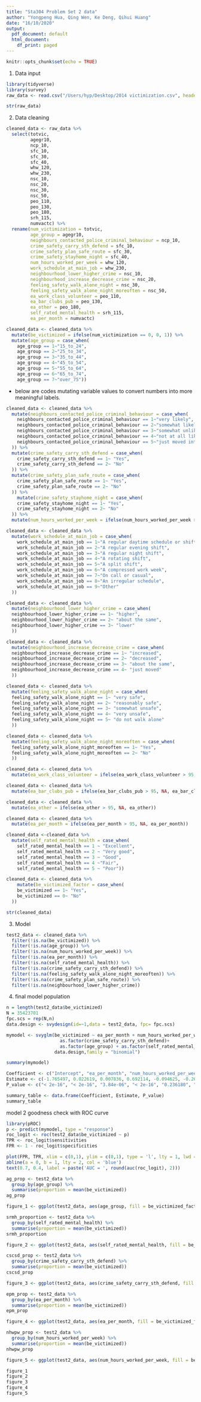```yaml
---
title: "Sta304 Problem Set 2 data"
author: "Yongpeng Hua, Qing Wen, Ke Deng, Qihui Huang"
date: "16/10/2020"
output:
  pdf_document: default
  html_document:
    df_print: paged
---
```


```r
knitr::opts_chunk$set(echo = TRUE)
```

1. Data input
```r
library(tidyverse)
library(survey)
raw_data <- read.csv("/Users/hyp/Desktop/2014 victimization.csv", header = T)
```

```r
str(raw_data)
```

2. Data cleaning
```r
cleaned_data <- raw_data %>% 
  select(totvic, 
         agegr10,
         ncp_10, 
         sfc_10, 
         sfc_30, 
         sfc_40,  
         whw_120,
         whw_230,
         nsc_10,
         nsc_20,
         nsc_30,
         nsc_50,
         peo_110,
         peo_130,
         peo_180,
         srh_115,
         numvactc) %>% 
  rename(num_victimization = totvic,
         age_group = agegr10, 
         neighbours_contacted_police_criminal_behaviour = ncp_10,
         crime_safety_carry_sth_defend = sfc_10,
         crime_safety_plan_safe_route = sfc_30,
         crime_safety_stayhome_night = sfc_40,
         num_hours_worked_per_week = whw_120,
         work_schedule_at_main_job = whw_230,
         neighbourhood_lower_higher_crime = nsc_10,
         neighbourhood_increase_decrease_crime = nsc_20,
         feeling_safety_walk_alone_night = nsc_30,
         feeling_safety_walk_alone_night_moreoften = nsc_50,
         ea_work_class_volunteer = peo_110,
         ea_bar_clubs_pub = peo_130,
         ea_other = peo_180,
         self_rated_mental_health = srh_115,
         ea_per_month = numvactc)

cleaned_data <- cleaned_data %>% 
  mutate(be_victimized = ifelse(num_victimization == 0, 0, 1)) %>%
  mutate(age_group = case_when(
    age_group == 1~"15_to_24",
    age_group == 2~"25_to_34",
    age_group == 3~"35_to_44",
    age_group == 4~"45_to_54",
    age_group == 5~"55_to_64",
    age_group == 6~"65_to_74",
    age_group == 7~"over_75"))
```

* below are codes mutating variable values to convert numbers into more meaningful labels.
```r
cleaned_data <- cleaned_data %>% 
  mutate(neighbours_contacted_police_criminal_behaviour = case_when(
    neighbours_contacted_police_criminal_behaviour == 1~"very likely",
    neighbours_contacted_police_criminal_behaviour == 2~"somewhat likely",
    neighbours_contacted_police_criminal_behaviour == 3~"somewhat unlikely",
    neighbours_contacted_police_criminal_behaviour == 4~"not at all likely",
    neighbours_contacted_police_criminal_behaviour == 5~"just moved into the area"
  )) %>% 
  mutate(crime_safety_carry_sth_defend = case_when(
    crime_safety_carry_sth_defend == 1~ "Yes",
    crime_safety_carry_sth_defend == 2~ "No"
  )) %>% 
  mutate(crime_safety_plan_safe_route = case_when(
    crime_safety_plan_safe_route == 1~ "Yes",
    crime_safety_plan_safe_route == 2~ "No"
  )) %>% 
    mutate(crime_safety_stayhome_night = case_when(
    crime_safety_stayhome_night == 1~ "Yes",
    crime_safety_stayhome_night == 2~ "No"
  )) %>% 
  mutate(num_hours_worked_per_week = ifelse(num_hours_worked_per_week > 200, NA, num_hours_worked_per_week))

cleaned_data <- cleaned_data %>% 
  mutate(work_schedule_at_main_job = case_when(
    work_schedule_at_main_job == 1~"A regular daytime schedule or shift",
    work_schedule_at_main_job == 2~"A regular evening shift",
    work_schedule_at_main_job == 3~"A regular night shift",
    work_schedule_at_main_job == 4~"A rotating shift",     
    work_schedule_at_main_job == 5~"A split shift",     
    work_schedule_at_main_job == 6~"A compressed work week",
    work_schedule_at_main_job == 7~"On call or casual",
    work_schedule_at_main_job == 8~"An irregular schedule",
    work_schedule_at_main_job == 9~"Other"         
  ))

cleaned_data <- cleaned_data %>% 
  mutate(neighbourhood_lower_higher_crime = case_when(
  neighbourhood_lower_higher_crime == 1~ "higher",
  neighbourhood_lower_higher_crime == 2~ "about the same",
  neighbourhood_lower_higher_crime == 3~ "lower"
  ))

cleaned_data <- cleaned_data %>% 
  mutate(neighbourhood_increase_decrease_crime = case_when(
  neighbourhood_increase_decrease_crime == 1~ "increased",
  neighbourhood_increase_decrease_crime == 2~ "decreased",
  neighbourhood_increase_decrease_crime == 3~ "about the same",
  neighbourhood_increase_decrease_crime == 4~ "just moved"
  ))

cleaned_data <- cleaned_data %>% 
  mutate(feeling_safety_walk_alone_night = case_when(
  feeling_safety_walk_alone_night == 1~ "very safe",
  feeling_safety_walk_alone_night == 2~ "reasonably safe",
  feeling_safety_walk_alone_night == 3~ "somewhat unsafe",
  feeling_safety_walk_alone_night == 4~ "very unsafe",
  feeling_safety_walk_alone_night == 5~ "do not walk alone"
  ))

cleaned_data <- cleaned_data %>% 
  mutate(feeling_safety_walk_alone_night_moreoften = case_when(
  feeling_safety_walk_alone_night_moreoften == 1~ "Yes",
  feeling_safety_walk_alone_night_moreoften == 2~ "No"
  ))

cleaned_data <- cleaned_data %>% 
  mutate(ea_work_class_volunteer = ifelse(ea_work_class_volunteer > 95, NA, ea_work_class_volunteer))

cleaned_data <- cleaned_data %>% 
  mutate(ea_bar_clubs_pub = ifelse(ea_bar_clubs_pub > 95, NA, ea_bar_clubs_pub))

cleaned_data <- cleaned_data %>% 
  mutate(ea_other = ifelse(ea_other > 95, NA, ea_other))

cleaned_data <- cleaned_data %>% 
  mutate(ea_per_month = ifelse(ea_per_month > 95, NA, ea_per_month))

cleaned_data <-cleaned_data %>%
  mutate(self_rated_mental_health = case_when(
    self_rated_mental_health == 1 ~ "Excellent",
    self_rated_mental_health == 2 ~ "Very good",
    self_rated_mental_health == 3 ~ "Good",
    self_rated_mental_health == 4 ~"Fair",
    self_rated_mental_health == 5 ~ "Poor"))

cleaned_data <- cleaned_data %>% 
    mutate(be_victimized_factor = case_when(
    be_victimized == 1~ "Yes",
    be_victimized == 0~ "No"
  ))

str(cleaned_data)
```

3. Model
```r
test2_data <- cleaned_data %>% 
  filter(!is.na(be_victimized)) %>%
  filter(!is.na(age_group)) %>%
  filter(!is.na(num_hours_worked_per_week)) %>%
  filter(!is.na(ea_per_month)) %>% 
  filter(!is.na(self_rated_mental_health)) %>% 
  filter(!is.na(crime_safety_carry_sth_defend)) %>% 
  filter(!is.na(feeling_safety_walk_alone_night_moreoften)) %>% 
  filter(!is.na(crime_safety_plan_safe_route)) %>% 
  filter(!is.na(neighbourhood_lower_higher_crime))
```

4. final model population
```r
n = length(test2_data$be_victimized)
N = 35423701
fpc.scs = rep(N,n)
data.design <- svydesign(id=~1,data = test2_data, fpc= fpc.scs)

mymodel <- svyglm(be_victimized ~ ea_per_month + num_hours_worked_per_week +
                    as.factor(crime_safety_carry_sth_defend)+
                    as.factor(age_group) + as.factor(self_rated_mental_health), 
                  data.design,family = "binomial")

summary(mymodel)
```

```r
Coefficient <- c("Intercept", "ea_per_month", "num_hours_worked_per_week","as.factor(crime_safety_carry_sth_defend)Yes", "as.factor(age_group)25_to_34", "as.factor(age_group)35_to_44", "as.factor(age_group)45_to_54", "as.factor(age_group)55_to_64", "as.factor(age_group)65_to_74", "as.factor(age_group)over_75", "as.factor(self_rated_mental_health)Fair", "as.factor(self_rated_mental_health)Good ", "as.factor(self_rated_mental_health)Poor", "as.factor(self_rated_mental_health)Very good")
Estimate <- c(-1.765497, 0.022619, 0.007836, 0.692114, -0.094625, -0.262722, -0.516509, -0.674416, -1.008986, -0.650995, 0.896911, 0.228197, 1.282224, 0.146291)
P_value <- c("< 2e-16", "< 2e-16", "3.84e-06", "< 2e-16", "0.236180", "0.000861", "1.57e-10", "1.47e-15", "7.07e-13", "0.103207", "< 2e-16", "0.000303", "2.67e-06", "0.010159")

summary_table <- data.frame(Coefficient, Estimate, P_value)
summary_table
```

 model 2 goodness check with ROC curve
```r
library(pROC)
p <- predict(mymodel, type = "response")
roc_logit <- roc(test2_data$be_victimized ~ p)
TPR <- roc_logit$sensitivities
FPR <- 1 - roc_logit$specificities

plot(FPR, TPR, xlim = c(0,1), ylim = c(0,1), type = 'l', lty = 1, lwd = 2, col = 'red', bty = 'n', main = "Graph 1 ROC Curve of the Model")
abline(a = 0, b = 1, lty = 2, col = 'blue')
text(0.7, 0.4, label = paste('AUC = ', round(auc(roc_logit), 2)))
```

```r
ag_prop <- test2_data %>% 
  group_by(age_group) %>% 
  summarise(proportion = mean(be_victimized))
ag_prop

figure_1 <- ggplot(test2_data, aes(age_group, fill = be_victimized_factor)) + labs(x= "Figure 1. age_group", y="Count", title = "Barplot of Relationship Between age_group and be_victimized") + geom_bar()
```

```r
srmh_proportion <- test2_data %>% 
  group_by(self_rated_mental_health) %>% 
  summarise(proportion = mean(be_victimized))
srmh_proportion

figure_2 <- ggplot(test2_data, aes(self_rated_mental_health, fill = be_victimized_factor)) + labs(x= "Figure 2. self_rated_mental_health", y="Count", title = "Barplot of Relationship Between self_rated_mental_health and be_victimized") + geom_bar()
```

```r
cscsd_prop <- test2_data %>% 
  group_by(crime_safety_carry_sth_defend) %>% 
  summarise(proportion = mean(be_victimized))
cscsd_prop

figure_3 <- ggplot(test2_data, aes(crime_safety_carry_sth_defend, fill = be_victimized_factor)) + labs(x= "Figure 3. crime_safety_carry_sth_defend", y="Count", title = "Barplot of Relationship Between crime_safety_carry_sth_defend and be_victimized") + geom_bar()
```

```r
epm_prop <- test2_data %>% 
  group_by(ea_per_month) %>% 
  summarise(proportion = mean(be_victimized))
epm_prop

figure_4 <- ggplot(test2_data, aes(ea_per_month, fill = be_victimized_factor)) + labs(x= "Figure 4. ea_per_month", y="Count", title = "Barplot of Relationship Between ea_per_month and be_victimized") + geom_bar()
```

```r
nhwpw_prop <- test2_data %>% 
  group_by(num_hours_worked_per_week) %>% 
  summarise(proportion = mean(be_victimized))
nhwpw_prop

figure_5 <- ggplot(test2_data, aes(num_hours_worked_per_week, fill = be_victimized_factor)) + labs(x= "Figure 5. num_hours_worked_per_week", y ="Count", title = "Barplot of Relationship Between num_hours_worked_per_week and be_victimized") + geom_histogram(bins = 20)
```

```r
figure_1
figure_2
figure_3
figure_4
figure_5
```